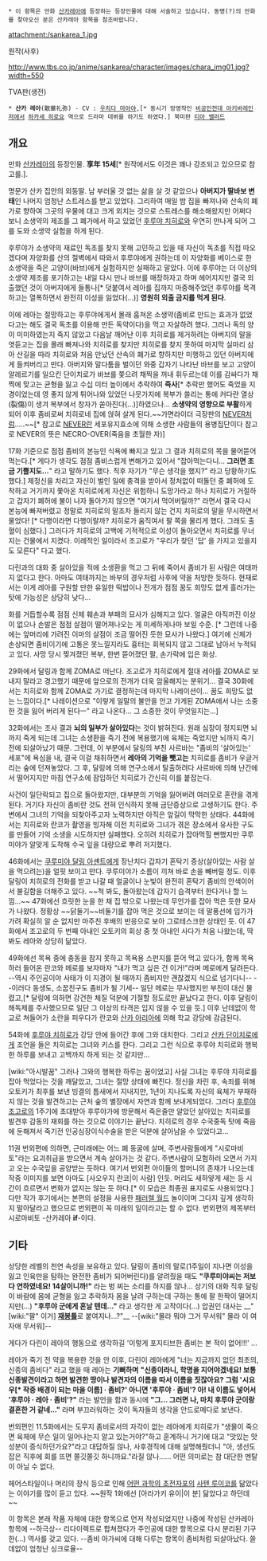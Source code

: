 * 이 항목은 만화 [[산카레아]]에 등장하는 등장인물에 대해 서술하고 있습니다. 동명(?)의 만화를 찾아오신 분은 산카레아 항목을 참조바랍니다.

attachment:/sankarea_1.jpg

원작(사후)

http://www.tbs.co.jp/anime/sankarea/character/images/chara_img01.jpg?width=550

TVA판(생전) 
 * '''산카 레아'''(散華礼弥) - CV : [[우치다 마아야]],[* 동시기 방영작인 [[비공인전대 아키바레인저]]에서 [[하카세 히로요]] 역으로 드라마 데뷔를 하기도 하였다.] 북미판 [[티아 밸러드]]

== 개요 ==
만화 [[산카레아]]의 등장인물. '''享年 15세'''[* 원작에서도 이것은 꽤나 강조되고 있으므로 참고를.].

명문가 산카 집안의 외동딸. 남 부러울 것 없는 삶을 살 것 같았으나 '''아버지가 딸바보 변태'''인 나머지 엄청난 스트레스를 받고 있었다. 그리하여 매일 밤 집을 빠져나와 산속의 폐가로 향하여 그곳의 우물에 대고 크게 외치는 것으로 스트레스를 해소해왔지만 어쩌다 보니 소생약의 제조를 그 폐가에서 하고 있었던 [[후루야 치히로]]와 우연히 만나게 되어 그를 도와 소생약 실험을 하게 된다.

후루야가 소생약의 재료인 독초를 찾지 못해 고민하고 있을 때 자신이 독초를 직접 따오겠다며 자양화를 산의 절벽에서 따와서 후루야에게 권하는데 이 자양화를 베이스로 한 소생약을 죽은 고양이(바브)에게 실험하지만 실패하고 말았다. 이에 후루야는 더 이상의 소생약 제조를 포기하고는 내일 다시 만나 바브를 매장하자고 하며 헤어지지만 결국 외출했던 것이 아버지에게 들통나[* 덧붙여서 레아를 집까지 마중해주었던 후루야를 목격하고는 열폭하면서 완전히 이성을 잃었다(...)] '''영원히 외출 금지를 먹게 된다'''.

이에 레아는 절망하고는 후루야에게서 몰래 훔쳐온 소생약(좀비로 만드는 효과가 없었다고는 해도 결국 독초를 이용해 만든 독약이다)을 먹고 자살하려 했다. 그러나 독의 양이 미미하였는지 죽지 않았고 다음날 깨어난 이후 치히로를 제거하려는 아버지의 말을 엿듣고는 집을 몰래 빠져나와 치히로를 찾지만 치히로를 찾지 못하여 마지막 실마리 삼아 산길을 따라 치히로와 처음 만났던 산속의 폐가로 향하지만 미행하고 있던 아버지에게 들켜버리고 만다. 아버지와 말다툼을 벌이던 와중 갑자기 나타난 바브를 보고 고양이 알레르기를 일으킨 단이치로가 바브를 쫓으려 채찍을 꺼내 휘두르는데 이를 감싸다가 채찍에 맞고는 균형을 잃고 수십 미터 높이에서 추락하여 '''즉사'''[* 추락만 했어도 죽었을 지경이었는데 영 좋지 않게 튀어나와 있었던 나뭇가지에 복부가 쓸리는 통에 커다란 열상(裂傷)이 생겨 복부에서 창자가 쏟아진다(...)]하였으나... '''소생약의 영향으로 부활'''하게 되어 이후 좀비로써 치히로네 집에 얹혀 살게 된다.~~가면라이더 극장판의 [[NEVER]]처럼.....~~[* 참고로 [[NEVER]]란 세포유지효소에 의해 소생한 사람들의 용병집단이다 참고로  NEVER의 뜻은 NECRO-OVER(죽음을 초월한 자)]

17화 기준으로 점점 좀비의 본능인 식욕에 빠지고 있고 그 결과 치히로의 목을 물어뜯어 먹는다.[* 게다가 생각도 점점 좀비스럽게 변해가고 있어서 "잡아먹는다니... '''그러면 조금 기쁠지도...'''" 라고 말하기도 했다. 직후 자기가 "무슨 생각을 했지?" 라고 당황하기도 했다.] 제정신을 차리고 자신이 벌인 일에 충격을 받아서 정처없이 떠돌던 중 폐허에 도착하고 거기까지 쫓아온 치히로에게 자신은 위험하니 도망가라고 하나 치히로가 거절하고 갑자기 폐허에 불이 나자 돌아가지 않으면 "여기서 먹어버릴까?" 라면서 결국 다시 본능에 빠져버렸고 정말로 치히로의 말조차 들리지 않는 건지 치히로의 말을 무시하면서 물었다! [* 다행이라면 다행이랄까? 치히로가 움직여서 팔 쪽을 물리게 했다. 그래도 출혈이 심했다.] 그러다가 치히로의 고백에 기적적으로 이성이 돌아오면서 치히로를 무너지는 건물에서 지켰다. 이례적인 일이라서 조고로가 "우리가 찾던 '답' 을 가지고 있을지도 모른다" 다고 했다.

다린과의 대화 중 살아있을 적에 소생환을 먹고 그 뒤에 죽어서 좀비가 된 사람은 여태까지 없다고 한다. 아마도 여태까지는 바부의 경우처럼 사후에 약을 처방한 듯하다. 현재로서는 이게 레아를 구원할 만한 유일한 떡밥이나 전개가 점점 꿈도 희망도 없게 흘러가는 탓에 가능성은 상당히 낮다... 

화를 거듭할수록 점점 신체 훼손과 부패의 묘사가 심해지고 있다. 얼굴은 아직까진 이상이 없으나 손발은 점점 살점이 떨어져나오는 게 미세하게나마 보일 수준. [* 그런데 나중에는 앞머리에 가려진 이마의 살점이 조금 떨어진 듯한 묘사가 나왔다.] 여기에 신체가 손상되면 좀비이기에 고통은 못느낄지라도 흉터는 회복되지 않고 그대로 남아서 누적되고 있다. 사망 당시 찢겨졌던 복부, 한번 뜯어졌던 팔, 손가락에 입은 화상. 

29화에서 달링과 함께 ZOMA로 떠난다. 조고로가 치히로에게 절대 레아를 ZOMA로 보내지 말라고 경고했기 때문에 앞으로의 전개가 더욱 암울해지는 분위기... 결국 30화에서는 치히로와 함께 ZOMA로 가기로 결정하는데 마지막 나레이션이... 꿈도 희망도 없는 느낌이다.[* 나레이션으로 "이렇게 일말의 불안을 안고 가게된 ZOMA에서 나는 소중한 것을 잃어 버리게 된다ㅡ" 라고 나온다... 그 소중한 것이 무엇일지는...]

32화에서는 조사 결과 '''뇌의 일부가 살아있다'''는 것이 밝혀진다. 원래 심장이 정지되면 뇌까지 죽게 되는데 그녀는 소생환을 죽기 전에 복용했기에 육체는 죽었지만 뇌까지 죽기 전에 되살아났기 때문. 그런데, 이 부분에서 달링의 부친 사르바는 "좀비의 '살아있는' 세포"에 욕심을 내, 결국 이걸 채취하면서 '''레아의 기억을 뺏고는''' 치히로를 좀비가 우글거리는 숲에 던져놓았다. 그 후, 달링에 의해 연구소에서 탈출하려다 사르바에 의해 난간에서 떨어지지만 마침 연구소에 잠입하던 치히로가 간신히 이를 붙잡는다.

사건이 일단락되고 집으로 돌아왔지만, 대부분의 기억을 잃어버려 여러모로 혼란을 겪게 된다. 거기다 자신이 좀비란 것도 전혀 인식하지 못해 금단증상으로 고생하기도 한다. 주변에서 그녀의 기억을 되찾아주고자 노력하지만 아직은 앞길이 막막한 상태다. 44화에서는 치히로와 란코가 촬영을 빙자해 이전 치히로와 그녀가 겪은 장소에서 유사한 구도를 만들어 기억 소생을 시도하지만 실패했다. 오히려 치히로가 잡아먹힐 뻔했지만 쿠루미야가 알맞게 도착해 수국 잎을 대량으로 뿌려 저지했다.

46화에서는 [[쿠루미야 달링 아셴트]]에게 장난치다 갑자기 혼탁기 증상(살아있는 사람 살을 먹으려는)을 얼핏 보이고 만다. 쿠루미야가 소름이 끼쳐 바로 손을 빼버릴 정도. 이후 달링이 치히로의 전화를 받고 나갈 때 얼굴이나 눈빛이 완전히 혼탁기 좀비의 안색이어서 불길함을 더해주고 있다. ~~척 봐도, 돌아왔는데 갑자기 습격부터 한다거나 할 느낌...~~  47화에선 흐릿한 눈을 한 채 집 밖으로 나왔는데 무언가를 잡아 먹은 듯한 묘사가 나왔다. 정황상 ~~닭둘기~~비둘기를 잡아 먹은 것으로 보이는 데 말풍선에 입가가 가려 확실히 알 순 없지만 마주친 후배의 반응으로 보아 그로테스크한 상태인 듯. 이 47화에서 조고로의 두 번째 아내인 오토키의 회상 중 첫 아내인 사다가 처음 나왔는데, 딱 봐도 레아와 상당히 닮았다.

49화에선 목욕 중에 충동을 참지 못하고 목욕용 스펀지를 뜯어 먹고 있다가, 함께 목욕하러 들어온 란코와 메로를 보자마자 "내가 먹고 싶은 건 이거!"라며 메로에게 달려든다. --역시 주인공이야 사태가 이 지경이 될 때까지 좀비지만 괜찮겠지 식으로 넘기다니-- --이러다 동생도, 소꿉친구도 좀비가 될 기세-- 일단 메로는 무사했지만 부친이 대신 물렸고,[* 달링에 의하면 강건한 체질 덕분에 기절할 정도로만 끝났다고 한다. 이후 달링이 해독제를 주사했으므로 일단 그 이상의 타격은 입지 않을 수 있을 듯.] 이후 난데없이 학교로 쳐들어가 소란을  피우다가 란코와 [[산카 아리아]]에 의해 학교 강당에 감금된다. 

54화에 [[후루야 치히로]]가 강당 안에 들어간 후에 그와 대치한다. 그리고 [[산카 단이치로]]에게 조언을 들은 치히로는 그녀와 키스를 한다. 그리고 그런 식으로 후루야 치히로와 행복한 하루를 보내고 고백까지 하게 되는 것 같지만...

[wiki:"아시발꿈" 그러나 그와의 행복한 하루는 꿈이었고] 사실 그녀는 후루야 치히로를 잡아 먹었다는 것을 깨달았고, 그녀는 절망 상태에 빠진다. 정신을 차린 후, 속죄를 위해 오토키가 최후를 보낸 빙결의 틈새에서 지내지만, 1년이 지나도록 자신의 육체가 부패하지 않는 것을 발견하고는 근처 숲의 별장에서 자연과 함께 보내게되었다. 그러다 [[후루야 조고로]]의 1주기에 초대받아 후루야가에 방문해서 죽은줄만 알았던 살아있는 치히로를 발견후 감동의 재회를 하는 것으로 이야기는 끝난다. 치히로의 경우 수국중독 탓에 죽음에 둔해져서 죽기전 인공심장이식수술을 받은 덕분에 살아남을 수 있었다고...

11권 번외편에 의하면, 근미래에는 어느 폐 동굴에 살며, 주변사람들에게 "시로마비토"라는 요괴취급을 받으면서 계속 살아가는 것 같다. 주변사람이 모험하러 오면서 가지고 오는 수국잎을 공양받는 듯하다. 여기서 번외편 아이들의 할머니의 존재가 나오는데 작중 이미지를 보면 아마도 [사오우지 란코|이 사람] 인듯. 머리도 새하얗게 새는 등 시간이 흐르면서 변화가 없지는 않는 듯 하다.[* 이 모습은 최종권 표지로도 사용되었다.] 다만 작가 후기에서는 본편의 설정을 사용한 [[패러렐 월드]] 놀이이며 그다지 깊게 생각하지 말아달라고 했으므로 번외편이 꼭 미래의 일이라고는 할 수 없다. 번외편의 제목부터 시로마비토 -산카레아 '''if'''-이다.

== 기타 ==
상당한 레벨의 천연 속성을 보유하고 있다. 달링이 좀비의 말로(1주일이 지나면 이성을 잃고 인육만을 탐하는 완전한 좀비가 되어버린다)를 알려줬을 때도 '''"쿠루미야씨는 저보다 연하였네요! 14살이니까!"''' 라는 벙 찌는 소리를 하지를 않나... 상기의 대화 직후 달링이 바람에 몸에 균형을 잃고 추락하자 몸을 날려 구하는데 구하는 통에 팔 한짝이 떨어지지만(...) '''"후루야 군에게 혼날 텐데..."''' 라고 생각한 게 고작이다(...) 압권인 대사는 __"[wiki:"팔" 이거] '''[[재봉틀]]'''로 붙여지나...?"__ --[wiki:"몰라 뭐야 그거 무서워" 몰라 이 여자애 무서워]-- 

게다가 다린이 레아의 행동으로 생각하길 '이렇게 포지티브한 좀비는 본 적이 없어!!!' ...

레아가 죽기 전 약을 복용한 것을 안 이후, 다린이 레아에게 "너는 지금까지 없던 최초의, 신종의 좀비다" 라고 했을 때 레아는 '''기뻐하며''' '''"신종이라니, 학명을 지어야겠네요! 보통 신종발견이라고 하면 발견한 땅이나 발견자의 이름을 따서 이름을 짓잖아요? 그럼 '시요우[* 작중 배경이 되는 마을 이름] · 좀비?' 아니면 '후루야 · 좀비'? 아! 내 이름도 넣어서 '후루야 · 레아 · 좀비'?"''' 라는 발언을 함과 동시에 '''"그... 그러면 나, 마치 후루야 군이랑 결혼한 거 같네..."''' 라며 부끄러워하는 것이 독자들의 생각을 안드로메다로 보낸다.

번외편인 11.5화에서는 도무지 좀비로서의 자각이 없는 레아에게 치히로가 "생물이 죽으면 육체에 무슨 일이 일어나는지 알고 있는거야?"하고 훈계하니 거기에 대고 "맛있는 맛 성분이 증식하던가요?"라고 대답하질 않나, 사후경직에 대해 설명해줬더니 "아, 생선도 잡은 직후에 회를 뜨면 쫄깃쫄깃 하니까요."라질 않나...... 어떤 의미로는 참 대단한 멘탈이 아닐 수 없다.

헤어스타일이나 머리의 장식 등으로 인해 [[어떤 과학의 초전자포]]의 [[사텐 루이코]]를 닮았다는 이야기를 많이 듣고 있다.
~~원작 1화에선 [아라가키 유이|이 분] 닮았다고 하던데~~

이 항목은 본래 작품 자체에 대한 항목으로 먼저 작성되었지만 나중에 작성된 산카레아 항목에 --하극상-- 리다이렉트로 합쳐졌다가 주인공에 대한 항목으로 다시 분리된 기구한(...) 역사를 갖고 있다. --좀비 아가씨에 대해 다루는 항목이 좀비처럼 되살아났다. 쓸데없이 엄청난 싱크로율--
